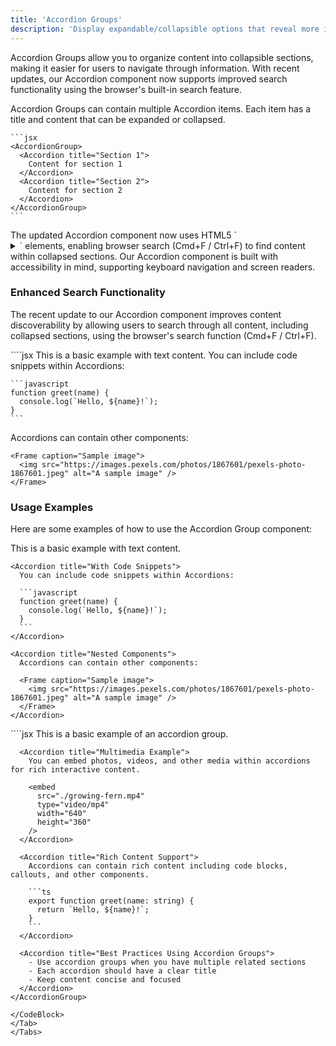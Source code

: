 ```yaml
---
title: 'Accordion Groups'
description: 'Display expandable/collapsible options that reveal more information with improved search functionality'
---
```


Accordion Groups allow you to organize content into collapsible sections, making it easier for users to navigate through information. With recent updates, our Accordion component now supports improved search functionality using the browser's built-in search feature.

<AccordionGroup>
  <Accordion title="Basic Usage">
    Accordion Groups can contain multiple Accordion items. Each item has a title and content that can be expanded or collapsed.

    ```jsx
    <AccordionGroup>
      <Accordion title="Section 1">
        Content for section 1
      </Accordion>
      <Accordion title="Section 2">
        Content for section 2
      </Accordion>
    </AccordionGroup>
    ```
  </Accordion>

  <Accordion title="Searchable Content">
    The updated Accordion component now uses HTML5 `<details>` and `<summary>` elements, enabling browser search (Cmd+F / Ctrl+F) to find content within collapsed sections.
  </Accordion>

  <Accordion title="Accessibility">
    Our Accordion component is built with accessibility in mind, supporting keyboard navigation and screen readers.
  </Accordion>
</AccordionGroup>

### Enhanced Search Functionality

The recent update to our Accordion component improves content discoverability by allowing users to search through all content, including collapsed sections, using the browser's search function (Cmd+F / Ctrl+F).

<Aside>
<CodeBlock title="Implementation Details">
````jsx
<AccordionGroup>
  <Accordion title="Simple Text Content">
    This is a basic example with text content.
  </Accordion>

  <Accordion title="With Code Snippets">
    You can include code snippets within Accordions:

    ```javascript
    function greet(name) {
      console.log(`Hello, ${name}!`);
    }
    ```
  </Accordion>

  <Accordion title="Nested Components">
    Accordions can contain other components:

    <Frame caption="Sample image">
      <img src="https://images.pexels.com/photos/1867601/pexels-photo-1867601.jpeg" alt="A sample image" />
    </Frame>
  </Accordion>
</AccordionGroup>

### Usage Examples

Here are some examples of how to use the Accordion Group component:

<Tabs>
<Tab title="Example">
  <AccordionGroup>
    <Accordion title="Simple Text Content">
      This is a basic example with text content.
    </Accordion>

    <Accordion title="With Code Snippets">
      You can include code snippets within Accordions:

      ```javascript
      function greet(name) {
        console.log(`Hello, ${name}!`);
      }
      ```
    </Accordion>

    <Accordion title="Nested Components">
      Accordions can contain other components:

      <Frame caption="Sample image">
        <img src="https://images.pexels.com/photos/1867601/pexels-photo-1867601.jpeg" alt="A sample image" />
      </Frame>
    </Accordion>
  </AccordionGroup>
</Tab>
<Tab title="Markdown">
  <CodeBlock title="Example Usage">
    ````jsx
    <AccordionGroup>
      <Accordion title="Text Example">
        This is a basic example of an accordion group.
      </Accordion>

      <Accordion title="Multimedia Example">
        You can embed photos, videos, and other media within accordions for rich interactive content.

        <embed 
          src="./growing-fern.mp4" 
          type="video/mp4"
          width="640"
          height="360"
        />
      </Accordion>

      <Accordion title="Rich Content Support">
        Accordions can contain rich content including code blocks, callouts, and other components.

        ```ts
        export function greet(name: string) {
          return `Hello, ${name}!`;
        }   
        ```
      </Accordion>
      
      <Accordion title="Best Practices Using Accordion Groups">
        - Use accordion groups when you have multiple related sections
        - Each accordion should have a clear title
        - Keep content concise and focused
      </Accordion>
    </AccordionGroup>
  ````
  </CodeBlock>
</Tab>
</Tabs>
